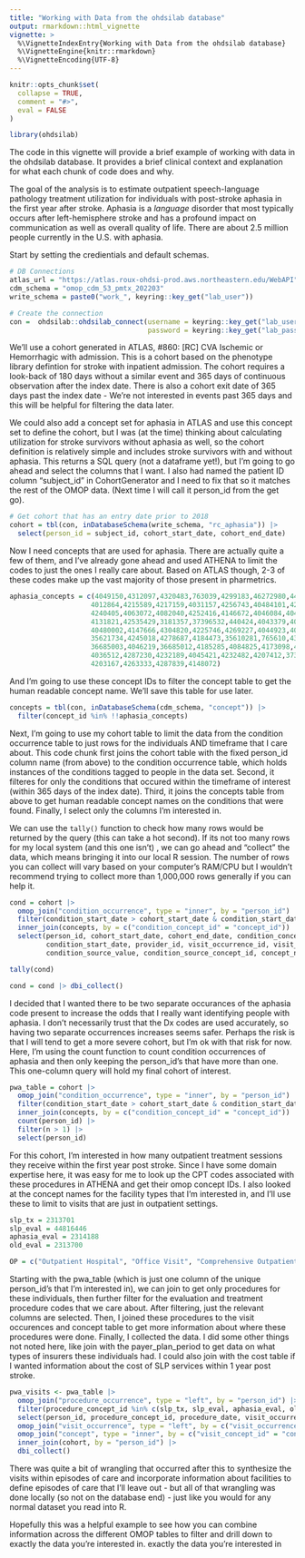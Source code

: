 ```yaml
---
title: "Working with Data from the ohdsilab database"
output: rmarkdown::html_vignette
vignette: >
  %\VignetteIndexEntry{Working with Data from the ohdsilab database}
  %\VignetteEngine{knitr::rmarkdown}
  %\VignetteEncoding{UTF-8}
---
```


```r
knitr::opts_chunk$set(
  collapse = TRUE,
  comment = "#>",
  eval = FALSE
)
```

```r
library(ohdsilab)
```

The code in this vignette will provide a brief example of working with data in the 
ohdsilab database. It provides a brief clinical context and explanation for what each
chunk of code does and why.

The goal of the analysis is to estimate outpatient speech-language pathology
treatment utilization for individuals with post-stroke aphasia in the first year after stroke.
Aphasia is a *language* disorder that most typically occurs after left-hemisphere stroke and has a profound
impact on communication as well as overall quality of life. There are about 2.5 million people
currently in the U.S. with aphasia.

Start by setting the credientials and default schemas.

```r
# DB Connections
atlas_url = "https://atlas.roux-ohdsi-prod.aws.northeastern.edu/WebAPI"
cdm_schema = "omop_cdm_53_pmtx_202203"
write_schema = paste0("work_", keyring::key_get("lab_user"))

# Create the connection
con =  ohdsilab::ohdsilab_connect(username = keyring::key_get("lab_user"),
                                  password = keyring::key_get("lab_password"))

```


We'll use a cohort generated in ATLAS, #860: 
[RC] CVA Ischemic or Hemorrhagic with admission. This is a cohort based on the phenotype 
library defintion for stroke with inpatient admission. The cohort requires a look-back of 180 days
without a similar event and 365 days of continuous observation after the index date. There is also
a cohort exit date of 365 days past the index date - We're not interested in events past 365 days and this will
be helpful for filtering the data later. 

We could also add a concept set for aphasia in ATLAS and use this concept
set to define the cohort, but I was (at the time) thinking about calculating
utilization for stroke survivors without aphasia as well, so the cohort
definition is relatively simple and includes stroke survivors with and without aphasia. This returns a SQL
query (not a dataframe yet!), but I'm going to go ahead and select the columns that I want. I also had named
the patient ID column "subject_id" in CohortGenerator and I need to fix that so it matches the rest of the 
OMOP data. (Next time I will call it person_id from the get go).

```r
# Get cohort that has an entry date prior to 2018
cohort = tbl(con, inDatabaseSchema(write_schema, "rc_aphasia")) |>
  select(person_id = subject_id, cohort_start_date, cohort_end_date)
```

Now I need concepts that are used for aphasia. There are actually quite a few of them, and I've already
gone ahead and used ATHENA to limit the codes to just the ones I really care about. Based on ATLAS though, 
2-3 of these codes make up the vast majority of those present in pharmetrics. 

```r
aphasia_concepts = c(4049150,4312097,4320483,763039,4299183,46272980,440084,
                    4012864,4215589,4217159,4031157,4256743,40484101,42535427,
                    4240405,4063072,4082040,4252416,4146672,4046084,4047125,
                    4131821,42535429,3181357,37396532,440424,4043379,4062431,
                    40480002,4147666,4304820,4225746,4269227,4044923,4060092,
                    35621734,4245018,4278687,4184473,35610281,765610,4327962,
                    36685003,4046219,36685012,4185285,4084825,4173098,4077061,
                    4036512,4287230,4232189,4045421,4232482,4207412,37396465,
                    4203167,4263333,4287839,4148072)
```

And I'm going to use these concept IDs to filter the concept table to get the human
readable concept name. We'll save this table for use later. 

```r
concepts = tbl(con, inDatabaseSchema(cdm_schema, "concept")) |> 
  filter(concept_id %in% !!aphasia_concepts)
```

Next, I'm going to use my cohort table to limit the data from the condition occurrence
table to just rows for the individuals AND timeframe that I care about. This code chunk
first joins the cohort table with the fixed person_id column name (from above) to the
condition occurrence table, which holds instances of the conditions tagged to people
in the data set. Second, it filteres for only the conditions that occured within the
timeframe of interest (within 365 days of the index date). Third, it joins the concepts
table from above to get human readable concept names on the conditions that were found. 
Finally, I select only the columns I'm interested in. 

We can use the `tally()` function to check how many rows would be returned by the query
(this can take a hot second). If its not too many rows for my local system (and this one isn't)
, we can go ahead and "collect" the data, which means bringing it into our local R session. The
number of rows you can collect will vary based on your computer's RAM/CPU but I wouldn't recommend
trying to collect more than 1,000,000 rows generally if you can help it. 

```r
cond = cohort |> 
  omop_join("condition_occurrence", type = "inner", by = "person_id") |> 
  filter(condition_start_date > cohort_start_date & condition_start_date < cohort_end_date) |> 
  inner_join(concepts, by = c("condition_concept_id" = "concept_id")) |> 
  select(person_id, cohort_start_date, cohort_end_date, condition_concept_id,
         condition_start_date, provider_id, visit_occurrence_id, visit_detail_id,
         condition_source_value, condition_source_concept_id, concept_name, domain_id)

tally(cond)

cond = cond |> dbi_collect()
```

I decided that I wanted there to be two separate occurances of the aphasia code present to increase
the odds that I really want identifying people with aphasia. I don't necessarily trust that the Dx codes
are used accurately, so having two separate occurrences increases seems safer. Perhaps the risk is that
I will tend to get a more severe cohort, but I'm ok with that risk for now. Here, I'm using the 
count function to count condition occurrences of aphasia and then only keeping the person_id's that
have more than one. This one-column query will hold my final cohort of interest. 

```r
pwa_table = cohort |> 
  omop_join("condition_occurrence", type = "inner", by = "person_id") |> 
  filter(condition_start_date > cohort_start_date & condition_start_date < cohort_end_date) |> 
  inner_join(concepts, by = c("condition_concept_id" = "concept_id")) |> 
  count(person_id) |> 
  filter(n > 1) |> 
  select(person_id)
```

For this cohort, I'm interested in how many outpatient treatment sessions they receive within
the first year post stroke. Since I have some domain expertise here, it was easy for me to look
up the CPT codes associated with these procedures in ATHENA and get their omop concept IDs. I also
looked at the concept names for the facility types that I'm interested in, and I'll use these
to limit to visits that are just in outpatient settings. 

```r
slp_tx = 2313701
slp_eval = 44816446
aphasia_eval = 2314188
old_eval = 2313700

OP = c("Outpatient Hospital", "Office Visit", "Comprehensive Outpatient Rehabilitation Facility", "Outpatient Visit", "Independent Clinic")                      
```

Starting with the pwa_table (which is just one column of the unique person_id's that I'm interested in), 
we can join to get only procedures for these individuals, then further filter for the evaluation and
treatment procedure codes that we care about. After filtering, just the relevant columns are selected. Then, I joined
these procedures to the visit occurences and concept table to get more information about where these procedures were
done. Finally, I collected the data. I did some other things not noted here, like join with the 
payer_plan_period to get data on what types of insurers these individuals had. I could also join with the 
cost table if I wanted information about the cost of SLP services within 1 year post stroke. 

```r
pwa_visits <- pwa_table |> 
  omop_join("procedure_occurrence", type = "left", by = "person_id") |> 
  filter(procedure_concept_id %in% c(slp_tx, slp_eval, aphasia_eval, old_eval)) |> 
  select(person_id, procedure_concept_id, procedure_date, visit_occurrence_id, visit_detail_id, procedure_source_value) |> 
  omop_join("visit_occurrence", type = "left", by = c("visit_occurrence_id", "person_id")) |> 
  omop_join("concept", type = "inner", by = c("visit_concept_id" = "concept_id")) |> 
  inner_join(cohort, by = "person_id") |> 
  dbi_collect()
```

There was quite a bit of wrangling that occurred after this to synthesize the visits within
episodes of care and incorporate information about facilities to define episodes of care that I'll leave out - 
but all of that wrangling was done locally (so not on the database end) - just like you would for any normal
dataset you read into R. 

Hopefully this was a helpful example to see how you can combine information across the
different OMOP tables to filter and drill down to exactly the data you're interested in. 
exactly the data you're interested in
